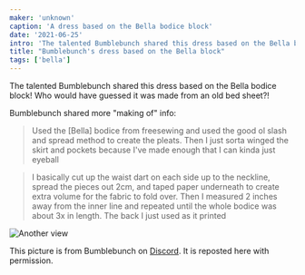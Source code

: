 ```yaml
---
maker: 'unknown'
caption: 'A dress based on the Bella bodice block'
date: '2021-06-25'
intro: 'The talented Bumblebunch shared this dress based on the Bella bodice block! Who would have guessed it was made from an old bed sheet?!'
title: "Bumblebunch's dress based on the Bella block"
tags: ['bella']
---
```


<!-- truncate -->

The talented Bumblebunch shared this dress based on the Bella bodice block! Who would have guessed it was made from an old bed sheet?!

Bumblebunch shared more "making of" info:

> Used the [Bella] bodice from freesewing and used the good ol slash and spread method to create the pleats. Then I just sorta winged the skirt and pockets because I've made enough that I can kinda just eyeball

> I basically cut up the waist dart on each side up to the neckline, spread the pieces out 2cm, and taped paper underneath to create extra volume for the fabric to fold over. Then I measured 2 inches away from the inner line and repeated until the whole bodice was about 3x in length. The back I just used as it printed

![Another view](https://posts.freesewing.org/uploads/bella_by_bumblebunch_bellabybumblebunch2_5a378d1661.jpg)

<Note>

This picture is from Bumblebunch on [Discord](https://discord.freesewing.org/). It is reposted here with permission.

</Note>
